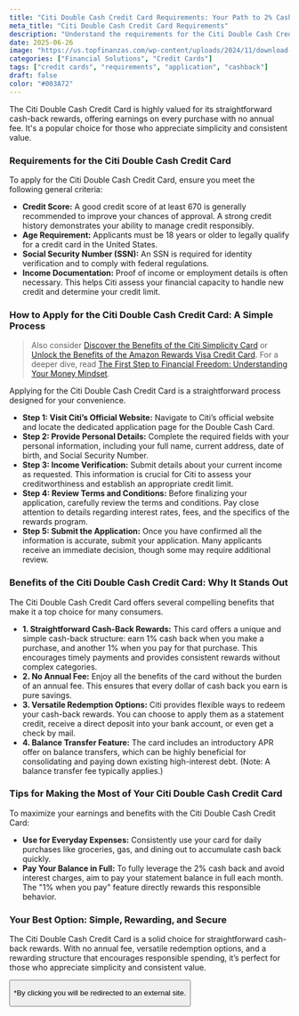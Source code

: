 ```yaml
---
title: "Citi Double Cash Credit Card Requirements: Your Path to 2% Cashback"
meta_title: "Citi Double Cash Credit Card Requirements"
description: "Understand the requirements for the Citi Double Cash Credit Card, including credit score, age, and income. Apply to start earning 2% cashback on every purchase."
date: 2025-06-26
image: "https://us.topfinanzas.com/wp-content/uploads/2024/11/download-1.webp"
categories: ["Financial Solutions", "Credit Cards"]
tags: ["credit cards", "requirements", "application", "cashback"]
draft: false
color: "#003A72"
---
```



The Citi Double Cash Credit Card is highly valued for its straightforward cash-back rewards, offering earnings on every purchase with no annual fee. It's a popular choice for those who appreciate simplicity and consistent value.

### Requirements for the Citi Double Cash Credit Card

To apply for the Citi Double Cash Credit Card, ensure you meet the following general criteria:

- **Credit Score:** A good credit score of at least 670 is generally recommended to improve your chances of approval. A strong credit history demonstrates your ability to manage credit responsibly.
- **Age Requirement:** Applicants must be 18 years or older to legally qualify for a credit card in the United States.
- **Social Security Number (SSN):** An SSN is required for identity verification and to comply with federal regulations.
- **Income Documentation:** Proof of income or employment details is often necessary. This helps Citi assess your financial capacity to handle new credit and determine your credit limit.

### How to Apply for the Citi Double Cash Credit Card: A Simple Process

> Also consider [Discover the Benefits of the Citi Simplicity Card](/financial-solutions/citi-simplicity-card-benefits) or [Unlock the Benefits of the Amazon Rewards Visa Credit Card](/financial-solutions/amazon-rewards-visa-credit-card-benefits). For a deeper dive, read [The First Step to Financial Freedom: Understanding Your Money Mindset](/personal-finance/the-first-step-to-financial-freedom-understanding-your-money-mindset).

Applying for the Citi Double Cash Credit Card is a straightforward process designed for your convenience.

- **Step 1: Visit Citi’s Official Website:** Navigate to Citi’s official website and locate the dedicated application page for the Double Cash Card.
- **Step 2: Provide Personal Details:** Complete the required fields with your personal information, including your full name, current address, date of birth, and Social Security Number.
- **Step 3: Income Verification:** Submit details about your current income as requested. This information is crucial for Citi to assess your creditworthiness and establish an appropriate credit limit.
- **Step 4: Review Terms and Conditions:** Before finalizing your application, carefully review the terms and conditions. Pay close attention to details regarding interest rates, fees, and the specifics of the rewards program.
- **Step 5: Submit the Application:** Once you have confirmed all the information is accurate, submit your application. Many applicants receive an immediate decision, though some may require additional review.

### Benefits of the Citi Double Cash Credit Card: Why It Stands Out

The Citi Double Cash Credit Card offers several compelling benefits that make it a top choice for many consumers.

- **1. Straightforward Cash-Back Rewards:** This card offers a unique and simple cash-back structure: earn 1% cash back when you make a purchase, and another 1% when you pay for that purchase. This encourages timely payments and provides consistent rewards without complex categories.
- **2. No Annual Fee:** Enjoy all the benefits of the card without the burden of an annual fee. This ensures that every dollar of cash back you earn is pure savings.
- **3. Versatile Redemption Options:** Citi provides flexible ways to redeem your cash-back rewards. You can choose to apply them as a statement credit, receive a direct deposit into your bank account, or even get a check by mail.
- **4. Balance Transfer Feature:** The card includes an introductory APR offer on balance transfers, which can be highly beneficial for consolidating and paying down existing high-interest debt. (Note: A balance transfer fee typically applies.)

### Tips for Making the Most of Your Citi Double Cash Credit Card

To maximize your earnings and benefits with the Citi Double Cash Credit Card:

- **Use for Everyday Expenses:** Consistently use your card for daily purchases like groceries, gas, and dining out to accumulate cash back quickly.
- **Pay Your Balance in Full:** To fully leverage the 2% cash back and avoid interest charges, aim to pay your statement balance in full each month. The "1% when you pay" feature directly rewards this responsible behavior.

<AdZone id="us_budgetbeepro_4" />

### Your Best Option: Simple, Rewarding, and Secure

The Citi Double Cash Credit Card is a solid choice for straightforward cash-back rewards. With no annual fee, versatile redemption options, and a rewarding structure that encourages responsible spending, it’s perfect for those who appreciate simplicity and consistent value.

<Button
  label="Apply on Official Site"
  link="https://www.citi.com/credit-cards/citi-double-cash-credit-card"
/>

<p class="text-sm mt-2">
  *By clicking you will be redirected to an external site.
</p>
